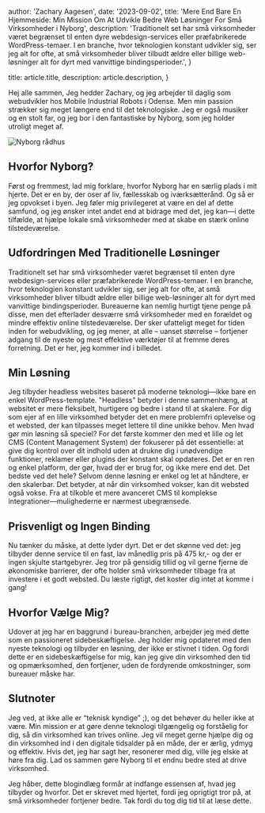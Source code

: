 
  author: 'Zachary Aagesen',
  date: '2023-09-02',
  title: 'Mere End Bare En Hjemmeside: Min Mission Om At Udvikle Bedre Web Løsninger For Små Virksomheder i Nyborg',
  description:
    'Traditionelt set har små virksomheder været begrænset til enten dyre webdesign-services eller præfabrikerede WordPress-temaer. I en branche, hvor teknologien konstant udvikler sig, ser jeg alt for ofte, at små virksomheder bliver tilbudt ældre eller billige web-løsninger alt for dyrt med vanvittige bindingsperioder.',
}
 
  title: article.title,
  description: article.description,
}


Hej alle sammen,
Jeg hedder Zachary, og jeg arbejder til daglig som webudvikler hos Mobile Industrial Robots i Odense. Men min passion strækker sig meget længere end til det teknologiske. Jeg er også musiker og en stolt far, og jeg bor i den fantastiske by Nyborg, som jeg holder utroligt meget af.

<Image src={nyborg} alt="Nyborg rådhus" />

## Hvorfor Nyborg?
Først og fremmest, lad mig forklare, hvorfor Nyborg har en særlig plads i mit hjerte. Det er en by, der oser af liv, fællesskab og iværksætterånd. Og så er jeg opvokset i byen. Jeg føler mig privilegeret at være en del af dette samfund, og jeg ønsker intet andet end at bidrage med det, jeg kan—i dette tilfælde, at hjælpe lokale små virksomheder med at skabe en stærk online tilstedeværelse.

## Udfordringen Med Traditionelle Løsninger

Traditionelt set har små virksomheder været begrænset til enten dyre webdesign-services eller præfabrikerede WordPress-temaer. I en branche, hvor teknologien konstant udvikler sig, ser jeg alt for ofte, at små virksomheder bliver tilbudt ældre eller billige web-løsninger alt for dyrt med vanvittige bindingsperioder. Bureauerne kan nemlig hurtigt tjene penge på disse, men det efterlader desværre små virksomheder med en forældet og mindre effektiv online tilstedeværelse. Der sker ufatteligt meget for tiden inden for webudvikling, og jeg mener, at alle – uanset størrelse – fortjener adgang til de nyeste og mest effektive værktøjer til at fremme deres forretning. Det er her, jeg kommer ind i billedet.

## Min Løsning

Jeg tilbyder headless websites baseret på moderne teknologi—ikke bare en enkel WordPress-template. "Headless" betyder i denne sammenhæng, at websitet er mere fleksibelt, hurtigere og bedre i stand til at skalere. For dig som ejer af en lille virksomhed betyder det en mere problemfri oplevelse og et websted, der kan tilpasses meget lettere til dine unikke behov.
Men hvad gør min løsning så speciel? For det første kommer den med et lille og let CMS (Content Management System) der fokuserer på det essentielle: at give dig kontrol over dit indhold uden at drukne dig i unødvendige funktioner, reklamer eller plugins der konstant skal opdateres. Det er en ren og enkel platform, der gør, hvad der er brug for, og ikke mere end det.
Det bedste ved det hele? Selvom denne løsning er enkel og let at håndtere, er den skalerbar. Det betyder, at når din virksomhed vokser, kan dit websted også vokse. Fra at tilkoble et mere avanceret CMS til komplekse integrationer—mulighederne er nærmest ubegrænsede.

## Prisvenligt og Ingen Binding

Nu tænker du måske, at dette lyder dyrt. Det er det skønne ved det: jeg tilbyder denne service til en fast, lav månedlig pris på 475 kr,- og der er ingen skjulte startgebyrer. Jeg tror på gensidig tillid og vil gerne fjerne de økonomiske barrierer, der ofte holder små virksomheder tilbage fra at investere i et godt websted. Du læste rigtigt, det koster dig intet at komme i gang!

## Hvorfor Vælge Mig?

Udover at jeg har en baggrund i bureau-branchen, arbejder jeg med dette som en passioneret sidebeskæftigelse. Jeg holder mig opdateret med den nyeste teknologi og tilbyder en løsning, der ikke er stivnet i tiden. Og fordi dette er en sidebeskæftigelse for mig, kan jeg give din virksomhed den tid og opmærksomhed, den fortjener, uden de fordyrende omkostninger, som bureauer måske har.

## Slutnoter

Jeg ved, at ikke alle er “teknisk kyndige” ;), og det behøver du heller ikke at være. Min mission er at gøre denne teknologi tilgængelig og forståelig for dig, så din virksomhed kan trives online. Jeg vil meget gerne hjælpe dig og din virksomhed ind i den digitale tidsalder på en måde, der er ærlig, ydmyg og effektiv.
Hvis det, jeg har sagt her, resonerer med dig, ville jeg elske at høre fra dig. Lad os sammen gøre Nyborg til et endnu bedre sted at drive virksomhed.

Jeg håber, dette blogindlæg formår at indfange essensen af, hvad jeg tilbyder og hvorfor. Det er skrevet med hjertet, fordi jeg oprigtigt tror på, at små virksomheder fortjener bedre. Tak fordi du tog dig tid til at læse dette.
